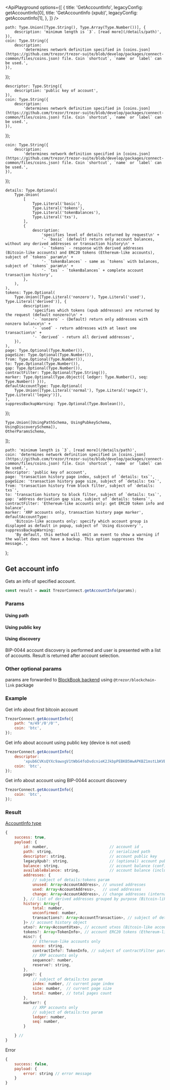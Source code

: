 

<ApiPlayground
    options={[
        {
            title: 'GetAccountInfo',
            legacyConfig: getAccountInfo[0],
            title: 'GetAccountInfo (xpub)',
            legacyConfig: getAccountInfo[1],
        },
    ]}
/>

    path: Type.Union([Type.String(), Type.Array(Type.Number())], {
        description: 'minimum length is `3`. [read more](/details/path)',
    }),
    coin: Type.String({
        description:
            'determines network definition specified in [coins.json](https://github.com/trezor/trezor-suite/blob/develop/packages/connect-common/files/coins.json) file. Coin `shortcut`, `name` or `label` can be used.',
    }),
});

    descriptor: Type.String({
        description: 'public key of account',
    }),
    coin: Type.String({
        description:
            'determines network definition specified in [coins.json](https://github.com/trezor/trezor-suite/blob/develop/packages/connect-common/files/coins.json) file. Coin `shortcut`, `name` or `label` can be used.',
    }),
});

    coin: Type.String({
        description:
            'determines network definition specified in [coins.json](https://github.com/trezor/trezor-suite/blob/develop/packages/connect-common/files/coins.json) file. Coin `shortcut`, `name` or `label` can be used.',
    }),
});

    details: Type.Optional(
        Type.Union(
            [
                Type.Literal('basic'),
                Type.Literal('tokens'),
                Type.Literal('tokenBalances'),
                Type.Literal('txs'),
            ],
            {
                description:
                    'specifies level of details returned by request\n' +
                    '- `basic` (default) return only account balances, without any derived addresses or transaction history\n' +
                    '- `tokens` - response with derived addresses (Bitcoin-like accounts) and ERC20 tokens (Ethereum-like accounts), subject of `tokens` param\n' +
                    '- `tokenBalances` - same as `tokens` with balances, subject of `tokens` param\n' +
                    '- `txs` - `tokenBalances` + complete account transaction history',
            },
        ),
    ),
    tokens: Type.Optional(
        Type.Union([Type.Literal('nonzero'), Type.Literal('used'), Type.Literal('derived')], {
            description:
                'specifies which tokens (xpub addresses) are returned by the request (default nonzero)\n' +
                '- `nonzero` - (Default) return only addresses with nonzero balance\n' +
                '- `used` - return addresses with at least one transaction\n' +
                '- `derived` - return all derived addresses',
        }),
    ),
    page: Type.Optional(Type.Number()),
    pageSize: Type.Optional(Type.Number()),
    from: Type.Optional(Type.Number()),
    to: Type.Optional(Type.Number()),
    gap: Type.Optional(Type.Number()),
    contractFilter: Type.Optional(Type.String()),
    marker: Type.Optional(Type.Object({ ledger: Type.Number(), seq: Type.Number() })),
    defaultAccountType: Type.Optional(
        Type.Union([Type.Literal('normal'), Type.Literal('segwit'), Type.Literal('legacy')]),
    ),
    suppressBackupWarning: Type.Optional(Type.Boolean()),
});

    Type.Union([UsingPathSchema, UsingPubkeySchema, UsingDiscoverySchema]),
    OtherParamsSchema,
]);

    path: 'minimum length is `3`. [read more](/details/path)',
    coin: 'determines network definition specified in [coins.json](https://github.com/trezor/trezor-suite/blob/develop/packages/connect-common/files/coins.json) file. Coin `shortcut`, `name` or `label` can be used.',
    descriptor: 'public key of account',
    page: 'transaction history page index, subject of `details: txs`',
    pageSize: 'transaction history page size, subject of `details: txs`',
    from: 'transaction history from block filter, subject of `details: txs`',
    to: 'transaction history to block filter, subject of `details: txs`',
    gap: 'address derivation gap size, subject of `details: tokens`',
    contractFilter: 'Ethereum-like accounts only: get ERC20 token info and balance',
    marker: 'XRP accounts only, transaction history page marker',
    defaultAccountType:
        'Bitcoin-like accounts only: specify which account group is displayed as default in popup, subject of `Using discovery`',
    suppressBackupWarning:
        'By default, this method will emit an event to show a warning if the wallet does not have a backup. This option suppresses the message.',
};

## Get account info

Gets an info of specified account.

```javascript
const result = await TrezorConnect.getAccountInfo(params);
```

### Params

<CommonParamsLink />

#### Using path

<ParamsTable schema={UsingPathSchema} />

#### Using public key

<ParamsTable schema={UsingPubkeySchema} />

#### Using discovery

BIP-0044 account discovery is performed and user is presented with a list of accounts. Result is returned after account selection.

<ParamsTable schema={UsingDiscoverySchema} />

### Other optional params

params are forwarded to [BlockBook backend](https://github.com/trezor/blockbook/blob/master/docs/api.md#api-v2) using `@trezor/blockchain-link` package

<ParamsTable schema={OtherParamsSchema} descriptions={paramDescriptions} />

### Example

Get info about first bitcoin account

```javascript
TrezorConnect.getAccountInfo({
    path: "m/49'/0'/0'",
    coin: 'btc',
});
```

Get info about account using public key (device is not used)

```javascript
TrezorConnect.getAccountInfo({
    descriptor:
        'xpub6CVKsQYXc9awxgV1tWbG4foDvdcnieK2JkbpPEBKB5WwAPKBZ1mstLbKVB4ov7QzxzjaxNK6EfmNY5Jsk2cG26EVcEkycGW4tchT2dyUhrx',
    coin: 'btc',
});
```

Get info about account using BIP-0044 account discovery

```javascript
TrezorConnect.getAccountInfo({
    coin: 'btc',
});
```

### Result

[AccountInfo type](https://github.com/trezor/trezor-suite/blob/develop/packages/connect/src/types/account.ts)

```javascript
{
    success: true,
    payload: {
        id: number,                           // account id
        path: string,                         // serialized path
        descriptor: string,                   // account public key
        legacyXpub?: string,                  // (optional) account public key in legacy format (only for segwit and segwit native accounts)
        balance: string,                      // account balance (confirmed transactions only)
        availableBalance: string,             // account balance (including unconfirmed transactions)
        addresses: {
            // subject of details:tokens param
            unused: Array<AccountAddress>, // unused addresses
            used: Array<AccountAddress>,   // used addresses
            change: Array<AccountAddress>, // change addresses (internal)
        }, // list of derived addresses grouped by purpose (Bitcoin-like accounts)
        history: Array<{
            total: number,
            unconfirmed: number,
            transactions?: Array<AccountTransaction>, // subject of details:txs param
        }> // account history object
        utxo?: Array<AccountUtxo>, // account utxos (Bitcoin-like accounts), subject of details:tokens param
        tokens?: Array<TokenInfo>, // account ERC20 tokens (Ethereum-like accounts), subject of details:tokens param
        misc?: {
            // Ethereum-like accounts only
            nonce: string,
            contractInfo?: TokenInfo, // subject of contractFilter param
            // XRP accounts only
            sequence?: number,
            reserve?: string,
        },
        page?: {
            // subject of details:txs param
            index: number, // current page index
            size: number,  // current page size
            total: number, // total pages count
        },
        marker?: {
            // XRP accounts only
            // subject of details:txs param
            ledger: number,
            seq: number,
        }

    } //
}
```

Error

```javascript
{
    success: false,
    payload: {
        error: string // error message
    }
}
```
